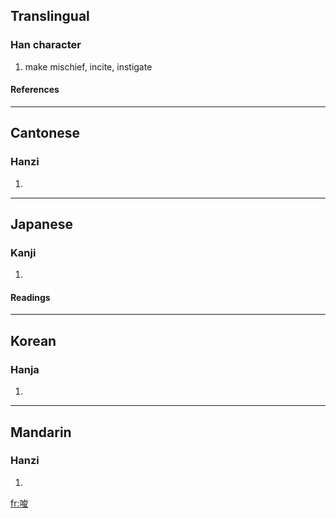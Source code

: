 ==Translingual==
===Han character===
{{Han char|rn=30|rad=口|as=07|sn=10|four=6304<sub>7</sub>|canj=口戈金水 (RICE)}}
# make mischief, incite, instigate
====References====
{{Han ref|kx=0191.310|dkj=03696|dj=0411.070|hdz=10635.070|uh=5506|ud=21766|bh=ADF6|bd=44534}}
----
==Cantonese==
===Hanzi===
{{yue-hanzi|jyut=|y=so1}}
# {{defn|Cantonese}}
----
==Japanese==
===Kanji===
{{ja-kanji|grade=|rs=口07}}
# {{defn|Japanese}} 
====Readings====
{{ja-readings|on=[[さ]] (sa)|kun=[[そそのかす]] (sosonokasu)}}
----
==Korean==
===Hanja===
{{ko-hanja|hangeul=사|rv=sa|mr=sa}}
# {{defn|Korean}}
----
==Mandarin==
===Hanzi===
{{cmn-hanzi|pin=[[ài]] (ai4), [[suō]] (suo1)|wg=ai<sup>4</sup>, so<sup>1</sup>}}
# {{defn|Mandarin}}

[[fr:唆]]